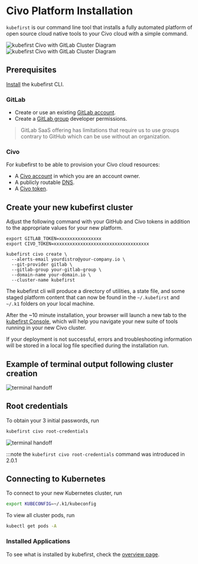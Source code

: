 # Civo Platform Installation

`kubefirst` is our command line tool that installs a fully automated platform of open source cloud native tools to your Civo cloud with a simple command.

![kubefirst Civo with GitLab Cluster Diagram](../../../img/civo/gitlab/installation-diagram-light.png#light-mode)![kubefirst Civo with GitLab Cluster Diagram](../../../img/civo/gitlab/installation-diagram-dark.png#dark-mode)

## Prerequisites

[Install](../../../kubefirst/overview.md#install-the-kubefirst-cli) the kubefirst CLI.

### GitLab

- Create or use an existing [GitLab account](https://gitlab.com).
- Create a [GitLab group](https://docs.gitlab.com/ee/user/group/) developer permissions.

> GitLab SaaS offering has limitations that require us to use groups contrary to GitHub which can be use without an organization.

### Civo

For kubefirst to be able to provision your Civo cloud resources:

- A [Civo account](https://dashboard.civo.com/signup) in which you are an account owner.
- A publicly routable [DNS](https://www.civo.com/learn/configure-dns#adding-a-domain-name).
- A [Civo token](https://dashboard.civo.com/security).

## Create your new kubefirst cluster

Adjust the following command with your GitHub and Civo tokens in addition to the appropriate values for your new platform.

```shell
export GITLAB_TOKEN=xxxxxxxxxxxxxxxx
export CIVO_TOKEN=xxxxxxxxxxxxxxxxxxxxxxxxxxxxxxxxxxxx

kubefirst civo create \
  --alerts-email yourdistro@your-company.io \
  --git-provider gitlab \
  --gitlab-group your-gitlab-group \
  --domain-name your-domain.io \
  --cluster-name kubefirst
```

The kubefirst cli will produce a directory of utilities, a state file, and some staged platform content that can now be found in the `~/.kubefirst` and `~/.k1` folders on your local machine.

After the ~10 minute installation, your browser will launch a new tab to the [kubefirst Console](https://github.com/kubefirst/console), which will help you navigate your new suite of tools running in your new Civo cluster.

If your deployment is not successful, errors and troubleshooting information will be stored in a local log file specified during the installation run.

## Example of terminal output following cluster creation

![terminal handoff](../../../img/civo/gitlab/handoff-screen.png)

## Root credentials

To obtain your 3 initial passwords, run

```bash
kubefirst civo root-credentials
```

![terminal handoff](../../../img/common/kubefirst/root-credentials.png)

:::note the `kubefirst civo root-credentials` command was introduced in 2.0.1

## Connecting to Kubernetes

To connect to your new Kubernetes cluster, run

```bash
export KUBECONFIG=~/.k1/kubeconfig
```

To view all cluster pods, run

```bash
kubectl get pods -A
```

### Installed Applications

To see what is installed by kubefirst, check the [overview page](../../platform.mdx).